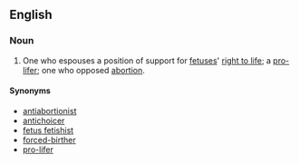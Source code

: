 ==English==

===Noun===
{{en-noun}}

# One who espouses a position of support for [[fetus]]es' [[right to life]]; a [[pro-lifer]]; one who opposed [[abortion]].

====Synonyms====
* [[antiabortionist]]
* [[antichoicer]] {{qualifier|derogatory}}
* [[fetus fetishist]] {{qualifier|derogatory}}
* [[forced-birther]] {{qualifier|derogatory}}
* [[pro-lifer]]